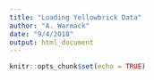 ```yaml
---
title: "Loading Yellowbrick Data"
author: "A. Warmack"
date: "9/4/2018"
output: html_document
---
```


```r
knitr::opts_chunk$set(echo = TRUE)
```

